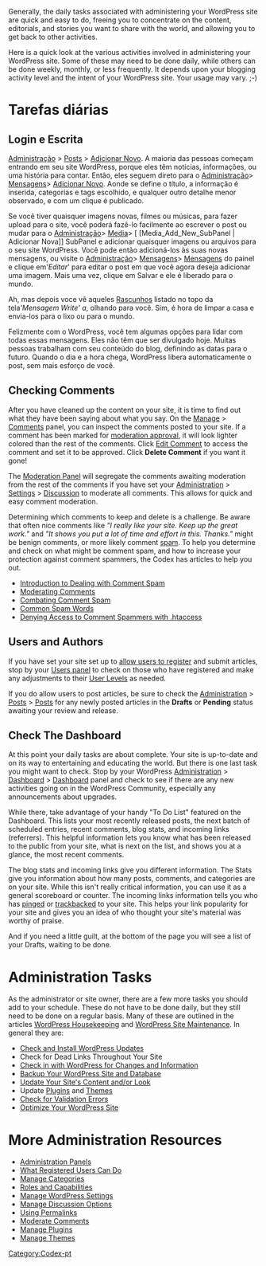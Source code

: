 {{Languages|
{{en|Administering Your Blog}}
{{ja|Administering Your Blog}}
{{pt-br|Administrando seu Blog}}
}}
{{Comunidade WP-Brasil}}
{{Traduz}}
Generally, the daily tasks associated with administering your WordPress site are quick and easy to do, freeing you to concentrate on the content, editorials, and stories you want to share with the world, and allowing you to get back to other activities.

Here is a quick look at the various activities involved in administering your WordPress site.  Some of these may need to be done daily, while others can be done weekly, monthly, or less frequently.  It depends upon your blogging activity level and the intent of your WordPress site.  Your usage may vary. ;-)

=Tarefas diárias=

==Login e Escrita==
[[Administration_Panels|Administração]] > [[Administration_Panels#Add_New_Post|Posts]] > [[Posts_Add_New_SubPanel|Adicionar Novo]].
A maioria das pessoas começam entrando em seu site WordPress, porque eles têm notícias, informações, ou uma história para contar. Então, eles seguem direto para o [[Painel_Panels | Administração]]> [[Administration_Panels # Add_New_Post | Mensagens]]> [[Posts_Add_New_SubPanel | Adicionar Novo]]. Aonde se define o título, a informação é inserida, categorias e tags escolhido, e qualquer outro detalhe menor observado, e com um clique é publicado.

Se você tiver quaisquer imagens novas, filmes ou músicas, para fazer upload para o site, você poderá fazê-lo facilmente ao escrever o post ou mudar para o [[Administration_Panels | Administração]]> [[Administration_Panels # Upload_New_Media | Media]]> [ [Media_Add_New_SubPanel | Adicionar Nova]] SubPanel e adicionar quaisquer imagens ou arquivos para o seu site WordPress. Você pode então adicioná-los às suas novas mensagens, ou visite o [[Administration_Panels | Administração]]> [[Administration_Panels # Mensagens | Mensagens]]> [[Posts_Posts_SubPanel | Mensagens]] do painel e clique em'' 'Editar''' para editar o post em que você agora deseja adicionar uma imagem. Mais uma vez, clique em Salvar e ele é liberado para o mundo.

Ah, mas depois voce vê aqueles [[Write_Post_SubPanel # Rascunhos | Rascunhos]] listado no topo da tela'' 'Mensagem Write' a'', olhando para você. Sim, é hora de limpar a casa e envia-los para o lixo ou para o mundo.

Felizmente com o WordPress, você tem algumas opções para lidar com todas essas mensagens. Eles não têm que ser divulgado hoje. Muitas pessoas trabalham com seu conteúdo do blog, definindo as datas para o futuro. Quando o dia e a hora chega, WordPress libera automaticamente o post, sem mais esforço de você.

==Checking Comments==
After you have cleaned up the content on your site, it is time to find out what they have been saying about what you say.  On the [[Administration_Panels#Manage_-_Change_your_content|Manage]] > [[Administration_Panels#Comments|Comments]] panel, you can inspect the comments posted to your site. If a comment has been marked for [[Comment_Moderation|moderation approval]], it will look lighter colored than the rest of the comments.  Click [[Manage_Comments_SubPanel#View_Mode|Edit Comment]] to access the comment and set it to be approved.  Click '''Delete Comment''' if you want it gone!

The [[Awaiting_Moderation_SubPanel|Moderation Panel]] will segregate the comments awaiting moderation from the rest of the comments if you have set your [[Administration_Panels|Administration]] > [[Administration_Panels#Discussion|Settings]] > [[Settings_Discussion_SubPanel|Discussion]] to moderate all comments. This allows for quick and easy comment moderation.

Determining which comments to keep and delete is a challenge. Be aware that often nice comments like ''"I really like your site. Keep up the great work."'' and ''"It shows you put a lot of time and effort in this. Thanks."'' might be benign comments, or more likely comment [[Glossary#Spam|spam]]. To help you determine and check on what might be comment spam, and how to increase your protection against comment spammers, the Codex has articles to help you out.

* [[Comment Spam|Introduction to Dealing with Comment Spam]]
* [[Comment Moderation|Moderating Comments]]
* [[Combating Comment Spam]]
* [[Spam Words|Common Spam Words]]
* [[Combating_Comment_Spam/Denying_Access|Denying Access to Comment Spammers with .htaccess]]

==Users and Authors==
If you have set your site set up to [[Registered_User_Features|allow users to register]] and submit articles, stop by your [[Administration_Panels#Users_-_Your_Blogging_Family|Users panel]] to check on those who have registered and make any adjustments to their [[User_Levels|User Levels]] as needed.

If you do allow users to post articles, be sure to check the [[Administration_Panels|Administration]] > [[Administration_Panels#Posts|Posts]] > [[Posts_Posts_SubPanel|Posts]] for any newly posted articles in the '''Drafts''' or '''Pending''' status awaiting your review and release.

==Check The Dashboard==
At this point your daily tasks are about complete. Your site is up-to-date and on its way to entertaining and educating the world. But there is one last task you might want to check.  Stop by your WordPress [[Administration_Panels|Administration]] > [[Administration_Panels#Dashboard|Dashboard]] > [[Dashboard_Dashboard_SubPanel|Dashboard]] panel and check to see if there are any new activities going on in the WordPress Community, especially any announcements about upgrades.

While there, take advantage of your handy "To Do List" featured on the Dashboard. This lists your most recently released posts, the next batch of scheduled entries, recent comments, blog stats, and incoming links (referrers).  This helpful information lets you know what has been released to the public from your site, what is next on the list, and shows you at a glance, the most recent comments.

The blog stats and incoming links give you different information.  The Stats give you information about how many posts, comments, and categories are on your site. While this isn't really critical information, you can use it as a general scoreboard or counter.  The incoming links information tells you who has [[Glossary#PingBack|pinged]] or [[Glossary#Trackback|trackbacked]] to your site.  This helps your link popularity for your site and gives you an idea of who thought your site's material was worthy of praise.

And if you need a little guilt, at the bottom of the page you will see a list of your Drafts, waiting to be done.

=Administration Tasks=
As the administrator or site owner, there are a few more tasks you should add to your schedule. These do not have to be done daily, but they still need to be done on a regular basis.  Many of these are outlined in the articles [[WordPress Housekeeping]] and [[WordPress Site Maintenance]].  In general they are:

* [http://www.wordpress.org/download Check and Install WordPress Updates]
* Check for Dead Links Throughout Your Site
* [http://www.wordpress.org/ Check in with WordPress for Changes and Information]
* [[Backing_Up_Your_Database|Backup Your WordPress Site and Database]]
* [[Using Themes|Update Your Site's Content and/or Look]]
* Update [[Managing_Plugins|Plugins]] and [[Using Themes|Themes]]
* [[Validating_a_Website|Check for Validation Errors]]
* [[WordPress_Optimization|Optimize Your WordPress Site]]

=More Administration Resources =

* [[Administration Panels]]
* [[Registered_User_Features|What Registered Users Can Do]]
* [[Administration_Panels#Categories|Manage Categories]]
* [[Roles and Capabilities|Roles and Capabilities]]
* [[Administration_Panels#Settings_-_Configuration_Settings|Manage WordPress Settings]]
* [[Discussion_Options|Manage Discussion Options]]
* [[Using Permalinks]]
* [[Comment_Moderation|Moderate Comments]]
* [[Managing_Plugins|Manage Plugins]]
* [[Using_Themes|Manage Themes]]

{{DEFAULTSORT:A}}
[[Category:Codex-pt]]